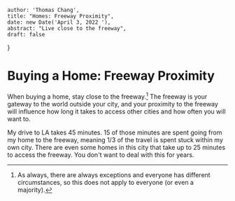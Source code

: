 
    author: 'Thomas Chang',
    title: "Homes: Freeway Proximity",
    date: new Date('April 3, 2022 '),
    abstract: "Live close to the freeway",
    draft: false
}

# Buying a Home: Freeway Proximity
When buying a home, stay close to the freeway.[^1] The freeway is your gateway to the world outside your city, and your proximity to the
freeway will influence how long it takes to access other cities and how often you will want to.

My drive to LA takes 45 minutes. 15 of those minutes are spent going from my home to the freeway, meaning 1/3 of the
travel is spent stuck within my own city. There are even some homes in this city that take up to 25 minutes to access the freeway.
You don't want to deal with this for years.

[^1]: As always, there are always exceptions and everyone has different circumstances, so this does not apply to everyone (or even a majority).


